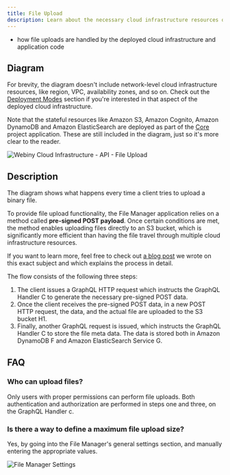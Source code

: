 ```yaml
---
title: File Upload
description: Learn about the necessary cloud infrastructure resources on which the API project application relies on to upload files.
---
```



<Alert type="success" title="What you’ll learn">

- how file uploads are handled by the deployed cloud infrastructure and application code

</Alert>

## Diagram

<Alert type="info">

For brevity, the diagram doesn't include network-level cloud infrastructure resources, like region, VPC, availability zones, and so on. Check out the [Deployment Modes](../deployment-modes/introduction) section if you're interested in that aspect of the deployed cloud infrastructure.

</Alert>

<Alert type="info">

Note that the stateful resources like Amazon S3, Amazon Cognito, Amazon DynamoDB and Amazon ElasticSearch are deployed as part of the [Core](../core/overview) project application. These are still included in the diagram, just so it's more clear to the reader.

</Alert>

<Image src={fmUpload} title="Webiny Cloud Infrastructure - API - File Upload" shadow={false} />

## Description

The diagram shows what happens every time a client tries to upload a binary file.

To provide file upload functionality, the File Manager application relies on a method called **pre-signed POST payload**. Once certain conditions are met, the method enables uploading files directly to an S3 bucket, which is significantly more efficient than having the file travel through multiple cloud infrastructure resources.

<Alert type="info" title="Learn more">

If you want to learn more, feel free to check out [a blog post](https://www.webiny.com/blog/upload-files-to-aws-s3-using-pre-signed-post-data-and-a-lambda-function-7a9fb06d56c1) we wrote on this exact subject and which explains the process in detail.

</Alert>

The flow consists of the following three steps:

1. The client issues a GraphQL HTTP request which instructs the GraphQL Handler <diagram-letter>C</diagram-letter> to generate the necessary pre-signed POST data.
2. Once the client receives the pre-signed POST data, in a new POST HTTP request, the data, and the actual file are uploaded to the S3 bucket <diagram-letter>H1</diagram-letter>.
3. Finally, another GraphQL request is issued, which instructs the GraphQL Handler <diagram-letter>C</diagram-letter> to store the file meta data. The data is stored both in Amazon DynamoDB <diagram-letter>F</diagram-letter> and Amazon ElasticSearch Service <diagram-letter>G</diagram-letter>.

## FAQ

### Who can upload files?

Only users with proper permissions can perform file uploads. Both authentication and authorization are performed in steps one and three, on the GraphQL Handler <diagram-letter>c</diagram-letter>.

### Is there a way to define a maximum file upload size?

Yes, by going into the File Manager's general settings section, and manually entering the appropriate values.

![File Manager Settings](./assets/file-upload/fm-settings.png)
